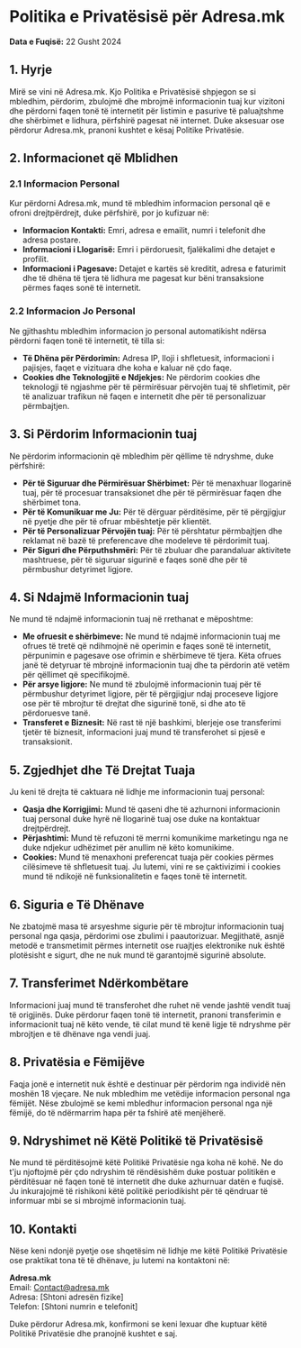 # Politika e Privatësisë për Adresa.mk

**Data e Fuqisë:** 22 Gusht 2024

## 1. Hyrje

Mirë se vini në Adresa.mk. Kjo Politika e Privatësisë shpjegon se si mbledhim, përdorim, zbulojmë dhe mbrojmë informacionin tuaj kur vizitoni dhe përdorni faqen tonë të internetit për listimin e pasurive të paluajtshme dhe shërbimet e lidhura, përfshirë pagesat në internet. Duke aksesuar ose përdorur Adresa.mk, pranoni kushtet e kësaj Politike Privatësie.

## 2. Informacionet që Mblidhen

### 2.1 Informacion Personal

Kur përdorni Adresa.mk, mund të mbledhim informacion personal që e ofroni drejtpërdrejt, duke përfshirë, por jo kufizuar në:

- **Informacion Kontakti:** Emri, adresa e emailit, numri i telefonit dhe adresa postare.
- **Informacioni i Llogarisë:** Emri i përdoruesit, fjalëkalimi dhe detajet e profilit.
- **Informacioni i Pagesave:** Detajet e kartës së kreditit, adresa e faturimit dhe të dhëna të tjera të lidhura me pagesat kur bëni transaksione përmes faqes sonë të internetit.

### 2.2 Informacion Jo Personal

Ne gjithashtu mbledhim informacion jo personal automatikisht ndërsa përdorni faqen tonë të internetit, të tilla si:

- **Të Dhëna për Përdorimin:** Adresa IP, lloji i shfletuesit, informacioni i pajisjes, faqet e vizituara dhe koha e kaluar në çdo faqe.
- **Cookies dhe Teknologjitë e Ndjekjes:** Ne përdorim cookies dhe teknologji të ngjashme për të përmirësuar përvojën tuaj të shfletimit, për të analizuar trafikun në faqen e internetit dhe për të personalizuar përmbajtjen.

## 3. Si Përdorim Informacionin tuaj

Ne përdorim informacionin që mbledhim për qëllime të ndryshme, duke përfshirë:

- **Për të Siguruar dhe Përmirësuar Shërbimet:** Për të menaxhuar llogarinë tuaj, për të procesuar transaksionet dhe për të përmirësuar faqen dhe shërbimet tona.
- **Për të Komunikuar me Ju:** Për të dërguar përditësime, për të përgjigjur në pyetje dhe për të ofruar mbështetje për klientët.
- **Për të Personalizuar Përvojën tuaj:** Për të përshtatur përmbajtjen dhe reklamat në bazë të preferencave dhe modeleve të përdorimit tuaj.
- **Për Siguri dhe Përputhshmëri:** Për të zbuluar dhe parandaluar aktivitete mashtruese, për të siguruar sigurinë e faqes sonë dhe për të përmbushur detyrimet ligjore.

## 4. Si Ndajmë Informacionin tuaj

Ne mund të ndajmë informacionin tuaj në rrethanat e mëposhtme:

- **Me ofruesit e shërbimeve:** Ne mund të ndajmë informacionin tuaj me ofrues të tretë që ndihmojnë në operimin e faqes sonë të internetit, përpunimin e pagesave ose ofrimin e shërbimeve të tjera. Këta ofrues janë të detyruar të mbrojnë informacionin tuaj dhe ta përdorin atë vetëm për qëllimet që specifikojmë.
- **Për arsye ligjore:** Ne mund të zbulojmë informacionin tuaj për të përmbushur detyrimet ligjore, për të përgjigjur ndaj proceseve ligjore ose për të mbrojtur të drejtat dhe sigurinë tonë, si dhe ato të përdoruesve tanë.
- **Transferet e Biznesit:** Në rast të një bashkimi, blerjeje ose transferimi tjetër të biznesit, informacioni juaj mund të transferohet si pjesë e transaksionit.

## 5. Zgjedhjet dhe Të Drejtat Tuaja

Ju keni të drejta të caktuara në lidhje me informacionin tuaj personal:

- **Qasja dhe Korrigjimi:** Mund të qaseni dhe të azhurnoni informacionin tuaj personal duke hyrë në llogarinë tuaj ose duke na kontaktuar drejtpërdrejt.
- **Përjashtimi:** Mund të refuzoni të merrni komunikime marketingu nga ne duke ndjekur udhëzimet për anullim në këto komunikime.
- **Cookies:** Mund të menaxhoni preferencat tuaja për cookies përmes cilësimeve të shfletuesit tuaj. Ju lutemi, vini re se çaktivizimi i cookies mund të ndikojë në funksionalitetin e faqes tonë të internetit.

## 6. Siguria e Të Dhënave

Ne zbatojmë masa të arsyeshme sigurie për të mbrojtur informacionin tuaj personal nga qasja, përdorimi ose zbulimi i paautorizuar. Megjithatë, asnjë metodë e transmetimit përmes internetit ose ruajtjes elektronike nuk është plotësisht e sigurt, dhe ne nuk mund të garantojmë sigurinë absolute.

## 7. Transferimet Ndërkombëtare

Informacioni juaj mund të transferohet dhe ruhet në vende jashtë vendit tuaj të origjinës. Duke përdorur faqen tonë të internetit, pranoni transferimin e informacionit tuaj në këto vende, të cilat mund të kenë ligje të ndryshme për mbrojtjen e të dhënave nga vendi juaj.

## 8. Privatësia e Fëmijëve

Faqja jonë e internetit nuk është e destinuar për përdorim nga individë nën moshën 18 vjeçare. Ne nuk mbledhim me vetëdije informacion personal nga fëmijët. Nëse zbulojmë se kemi mbledhur informacion personal nga një fëmijë, do të ndërmarrim hapa për ta fshirë atë menjëherë.

## 9. Ndryshimet në Këtë Politikë të Privatësisë

Ne mund të përditësojmë këtë Politikë Privatësie nga koha në kohë. Ne do t'ju njoftojmë për çdo ndryshim të rëndësishëm duke postuar politikën e përditësuar në faqen tonë të internetit dhe duke azhurnuar datën e fuqisë. Ju inkurajojmë të rishikoni këtë politikë periodikisht për të qëndruar të informuar mbi se si mbrojmë informacionin tuaj.

## 10. Kontakti

Nëse keni ndonjë pyetje ose shqetësim në lidhje me këtë Politikë Privatësie ose praktikat tona të të dhënave, ju lutemi na kontaktoni në:

**Adresa.mk**  
Email: [Contact&#64;adresa.mk](mailto:Contact@adresa.mk)  
Adresa: [Shtoni adresën fizike]  
Telefon: [Shtoni numrin e telefonit]

Duke përdorur Adresa.mk, konfirmoni se keni lexuar dhe kuptuar këtë Politikë Privatësie dhe pranojnë kushtet e saj.
